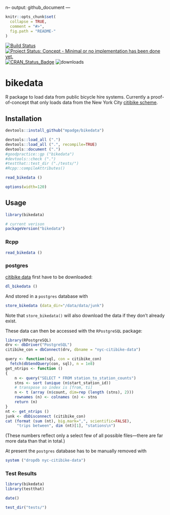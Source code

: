 n--
output: github_document
---

<!-- README.md is generated from README.Rmd. Please edit that file -->

```r
knitr::opts_chunk$set(
  collapse = TRUE,
  comment = "#>",
  fig.path = "README-"
)
```

[![Build Status](https://travis-ci.org/mpadge/bikedata.svg)](https://travis-ci.org/mpadge/bikedata) 
[![Project Status: Concept - Minimal or no implementation has been done yet.](http://www.repostatus.org/badges/0.1.0/concept.svg)](http://www.repostatus.org/#concept)
[![CRAN_Status_Badge](http://www.r-pkg.org/badges/version/bikedata)](http://cran.r-project.org/web/packages/bikedata) 
![downloads](http://cranlogs.r-pkg.org/badges/grand-total/bikedata)

# bikedata

R package to load data from public bicycle hire systems. Currently a
proof-of-concept that only loads data from the New York City [citibike
scheme](https://www.citibikenyc.com/).


## Installation

```r
devtools::install_github("mpadge/bikedata")
```
```r
devtools::load_all (".")
devtools::load_all (".", recompile=TRUE)
devtools::document (".")
#goodpractice::gp ("bikedata")
#devtools::check (".")
#testthat::test_dir ("./tests/")
#Rcpp::compileAttributes()
```
```r
read_bikedata ()
```

```r
options(width=120)
```

## Usage

```r
library(bikedata)

# current verison
packageVersion("bikedata")
```

### Rcpp

```r
read_bikedata ()
```

### postgres

[citibike data](https://www.citibikenyc.com/system-data) first have to be
downloaded:
```r
dl_bikedata ()
```
And stored in a `postgres` database with
```r
store_bikedata (data_dir="/data/data/junk")
```
Note that `store_bikedata()` will also download the data if they don't already
exist.

These data can then be accessed with the `RPostgreSQL` package:
```r
library(RPostgreSQL)
drv <- dbDriver("PostgreSQL")
citibike_con = dbConnect(drv, dbname = "nyc-citibike-data")

query <- function(sql, con = citibike_con) 
  fetch(dbSendQuery(con, sql), n = 1e8)
get_ntrips <- function ()
{
    n <- query("SELECT * FROM station_to_station_counts")
    stns <- sort (unique (n$start_station_id))
    # transpose so index is [from, ti]
    n <- t (array (n$count, dim=rep (length (stns), 2)))
    rownames (n) <- colnames (n) <- stns
    return (n)
}
nt <- get_ntrips ()
junk <- dbDisconnect (citibike_con)
cat (format (sum (nt), big.mark=",", scientific=FALSE), 
     "trips between", dim (nt)[1], "stations\n")
```
(These numbers reflect only a select few of all possible files---there are far
more data than that in total.)

At present the `postgres` database has to be manually removed with
```r
system ("dropdb nyc-citibike-data")
```

### Test Results

```r
library(bikedata)
library(testthat)

date()

test_dir("tests/")
```
